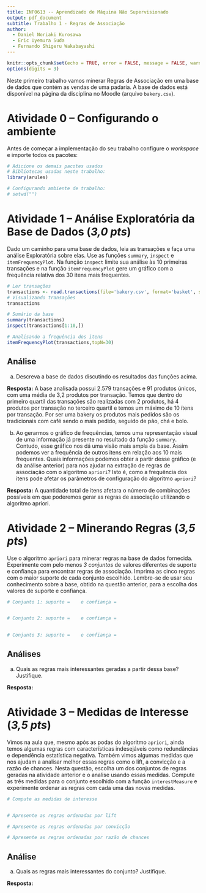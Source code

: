 ```yaml
---
title: INF0613 -- Aprendizado de Máquina Não Supervisionado
output: pdf_document
subtitle: Trabalho 1 - Regras de Associação
author: 
  - Daniel Noriaki Kurosawa
  - Eric Uyemura Suda
  - Fernando Shigeru Wakabayashi
---
```



```r
knitr::opts_chunk$set(echo = TRUE, error = FALSE, message = FALSE, warning = FALSE, tidy = FALSE)
options(digits = 3)
```

Neste primeiro trabalho vamos minerar Regras de Associação em uma base de dados que contém as vendas de uma padaria. A base de dados está disponível na página da disciplina no Moodle (arquivo `bakery.csv`).

# Atividade 0 -- Configurando o ambiente
Antes de começar a implementação do seu trabalho configure o _workspace_ e importe todos os pacotes:

```r
# Adicione os demais pacotes usados
# Bibliotecas usadas neste trabalho:
library(arules)

# Configurando ambiente de trabalho:
# setwd("")

```


# Atividade 1 -- Análise Exploratória da Base de Dados (*3,0 pts*)

Dado um caminho para uma base de dados, leia as transações e faça uma análise Exploratória sobre elas. Use as funções `summary`,  `inspect` e `itemFrequencyPlot`. Na função `inspect` limite sua análise às 10 primeiras transações e na função `itemFrequencyPlot` gere um gráfico com a frequência relativa dos 30 itens mais frequentes. 

```r
# Ler transações
transactions <- read.transactions(file='bakery.csv', format='basket', sep=',')
# Visualizando transações
transactions

# Sumário da base
summary(transactions)
inspect(transactions[1:10,])

# Analisando a frequência dos itens 
itemFrequencyPlot(transactions,topN=30)

```


## Análise 

a) Descreva a base de dados discutindo os resultados das funções acima. 

**Resposta:** <!-- Escreva sua resposta abaixo -->
A base analisada possui 2.579 transações e 91 produtos únicos, com uma média de 3,2 produtos por transação. Temos que dentro do primeiro quartil das transações são realizadas com 2 produtos, há 4 produtos por transação no terceiro quartil e temos um máximo de 10 ítens por transação. Por ser uma bakery os produtos mais pedidos são os tradicionais com café sendo o mais pedido, seguido de pão, chá e bolo.
<!-- Fim da resposta -->

b) Ao gerarmos o gráfico de frequências, temos uma representação visual de uma informação já presente no resultado da função `summary`. Contudo, esse gráfico nos dá uma visão mais ampla da base. Assim podemos ver a frequência de outros itens em relação aos 10 mais frequentes. Quais informações podemos obter a partir desse gráfico (e da análise anterior) para nos ajudar na extração de regras de associação com o algoritmo `apriori`? Isto é, como a frequência dos itens pode afetar os parâmetros de configuração do algoritmo `apriori`? 

**Resposta:** <!-- Escreva sua resposta abaixo -->
A quantidade total de itens afetara o número de combinações possíveis em que poderemos gerar as regras de associação utilizando o algoritmo apriori.

<!-- Fim da resposta -->

# Atividade 2 -- Minerando Regras (*3,5 pts*)

Use o algoritmo `apriori` para minerar regras na base de dados fornecida. Experimente com pelo menos *3 conjuntos* de valores diferentes de suporte e confiança para encontrar regras de associação. Imprima as cinco regras com o maior suporte de cada conjunto escolhido.  Lembre-se de usar seu conhecimento sobre a base, obtido na questão anterior, para a escolha dos valores de suporte e confiança.

```r
# Conjunto 1: suporte =    e confiança =    


# Conjunto 2: suporte =    e confiança =    
 

# Conjunto 3: suporte =    e confiança =    


```

## Análises 
a) Quais as regras mais interessantes geradas a partir dessa base? Justifique.

**Resposta:** <!-- Escreva sua resposta abaixo -->


<!-- Fim da resposta -->

# Atividade 3 -- Medidas de Interesse (*3,5 pts*)

Vimos na aula que, mesmo após as podas do algoritmo `apriori`, ainda temos algumas regras com características indesejáveis como redundâncias e dependência estatística negativa. Também vimos algumas medidas que nos ajudam a analisar melhor essas regras como o lift, a convicção e a razão de chances. Nesta questão, escolha um dos conjuntos de regras geradas na atividade anterior e o analise usando essas medidas. Compute as três medidas para o conjunto escolhido com a função `interestMeasure` e experimente ordenar as regras com cada uma das novas medidas.


```r
# Compute as medidas de interesse 


# Apresente as regras ordenadas por lift

# Apresente as regras ordenadas por convicção

# Apresente as regras ordenadas por razão de chances


```


## Análise 
a) Quais as regras mais interessantes do conjunto? Justifique.

**Resposta:** <!-- Escreva sua resposta abaixo -->


<!-- Fim da resposta -->

